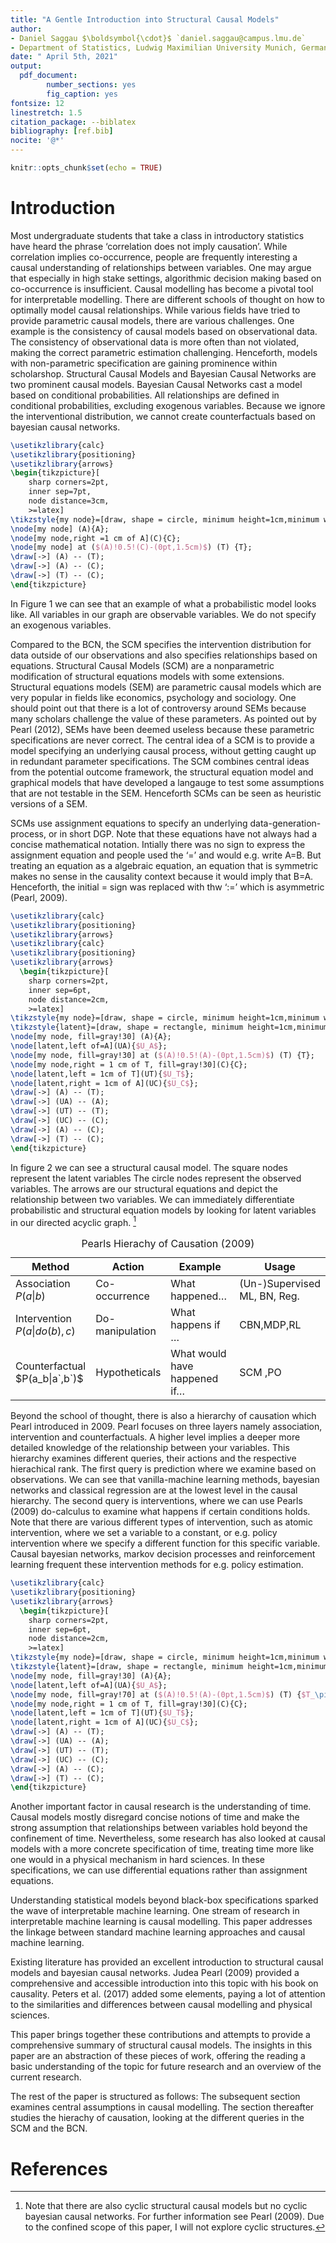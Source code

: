 ```yaml
---
title: "A Gentle Introduction into Structural Causal Models"
author: 
- Daniel Saggau $\boldsymbol{\cdot}$ `daniel.saggau@campus.lmu.de`
- Department of Statistics, Ludwig Maximilian University Munich, Germany
date: " April 5th, 2021"
output: 
  pdf_document:
        number_sections: yes
        fig_caption: yes
fontsize: 12
linestretch: 1.5
citation_package: --biblatex
bibliography: [ref.bib]
nocite: '@*'
---
```


```r
knitr::opts_chunk$set(echo = TRUE)
```

# Introduction 

Most undergraduate students that take a class in introductory statistics have heard the phrase 'correlation does not imply causation'.
While correlation implies co-occurrence, people are frequently interesting a causal understanding of relationships between variables.
One may argue that especially in high stake settings, algorithmic decision making based on co-occurrence is insufficient.
Causal modelling has become a pivotal tool for interpretable modelling.
There are different schools of thought on how to optimally model causal relationships.
While various fields have tried to provide parametric causal models, there are various challenges.
One example is the consistency of causal models based on observational data.
The consistency of observational data is more often than not violated, making the correct parametric estimation challenging. 
Henceforth, models with non-parametric specification are gaining prominence within scholarshop.
Structural Causal Models and Bayesian Causal Networks are two prominent causal models.
Bayesian Causal Networks cast a model based on conditional probabilities.
All relationships are defined in conditional probabilities, excluding exogenous variables.
Because we ignore the interventional distribution, we cannot create counterfactuals based on bayesian causal networks. 

```tikz
\usetikzlibrary{calc}
\usetikzlibrary{positioning}
\usetikzlibrary{arrows}
\begin{tikzpicture}[
    sharp corners=2pt,
    inner sep=7pt,
    node distance=3cm,
    >=latex]
\tikzstyle{my node}=[draw, shape = circle, minimum height=1cm,minimum width=1cm]
\node[my node] (A){A};
\node[my node,right =1 cm of A](C){C};
\node[my node] at ($(A)!0.5!(C)-(0pt,1.5cm)$) (T) {T};
\draw[->] (A) -- (T);
\draw[->] (A) -- (C);
\draw[->] (T) -- (C);
\end{tikzpicture}
```

In Figure 1 we can see that an example of what a probabilistic model looks like.
All variables in our graph are observable variables. 
We do not specify an exogenous variables.

Compared to the BCN, the SCM specifies the intervention distribution for data outside of our observations and also specifies relationships based on equations.
Structural Causal Models (SCM) are a nonparametric modification of structural equations models with some extensions.
Structural equations models (SEM) are parametric causal models which are very popular in fields like economics, psychology and sociology.
One should point out that there is a lot of controversy around SEMs because many scholars challenge the value of these parameters.
As pointed out by Pearl (2012), SEMs have been deemed useless because these parametric specifications are never correct.
The central idea of a SCM is to provide a model specifying an underlying causal process, without getting caught up in redundant parameter specifications.
The SCM combines central ideas from the potential outcome framework, the structural equation model and graphical models that have developed a langauge to test some assumptions that are not testable in the SEM.
Henceforth SCMs can be seen as heuristic versions of a SEM.

SCMs use assignment equations to specify an underlying data-generation-process, or in short DGP.
Note that these equations have not always had a concise mathematical notation. 
Intially there was no sign to express the assignment equation and people used the '=' and would e.g. write A=B.
But treating an equation as a algebraic equation, an equation that is symmetric makes no sense in the causality context because it would imply that B=A.
Henceforth, the initial = sign was replaced with thw ':=' which is asymmetric (Pearl, 2009).

```tikz
\usetikzlibrary{calc}
\usetikzlibrary{positioning}
\usetikzlibrary{arrows}
\usetikzlibrary{calc}
\usetikzlibrary{positioning}
\usetikzlibrary{arrows}
  \begin{tikzpicture}[
    sharp corners=2pt,
    inner sep=6pt,
    node distance=2cm,
    >=latex]
\tikzstyle{my node}=[draw, shape = circle, minimum height=1cm,minimum width=1cm]
\tikzstyle{latent}=[draw, shape = rectangle, minimum height=1cm,minimum width=1cm]
\node[my node, fill=gray!30] (A){A};
\node[latent,left of=A](UA){$U_A$};
\node[my node, fill=gray!30] at ($(A)!0.5!(A)-(0pt,1.5cm)$) (T) {T};
\node[my node,right = 1 cm of T, fill=gray!30](C){C};
\node[latent,left = 1cm of T](UT){$U_T$};
\node[latent,right = 1cm of A](UC){$U_C$};
\draw[->] (A) -- (T);
\draw[->] (UA) -- (A);
\draw[->] (UT) -- (T);
\draw[->] (UC) -- (C);
\draw[->] (A) -- (C);
\draw[->] (T) -- (C);
\end{tikzpicture}
```

In figure 2 we can see a structural causal model. 
The square nodes represent the latent variables
The circle nodes represent the observed variables.
The arrows are our structural equations and depict the relationship between two variables.
We can immediately differentiate probabilistic and structural equation models by looking for latent variables in our directed acyclic graph.
^[Note that there are also cyclic structural causal models but no cyclic bayesian causal networks. For further information see Pearl (2009). Due to the confined scope of this paper, I will not explore cyclic structures.]

\footnotesize
 |Method          | Action |  Example | Usage | 
|------------------|-------------|--------------------|-------------------|
| Association $P(a|b)$               | Co-occurrence             | What happened...               |(Un-)Supervised ML, BN, Reg.  
| Intervention $P(a|do(b),c)$       | Do-manipulation           | What happens if ...            |CBN,MDP,RL    
| Counterfactual $P(a_b|a`,b`)$     | Hypotheticals   | What would have happened if...           |SCM ,PO            

Table: Pearls Hierachy of Causation (2009)

\normalsize

Beyond the school of thought, there is also a hierarchy of causation which Pearl introduced in 2009.
Pearl focuses on three layers namely association, intervention and counterfactuals. 
A higher level implies a deeper more detailed knowledge of the relationship between your variables.
This hierarchy examines different queries, their actions and the respective hierachical rank.
The first query is prediction where we examine based on observations.
We can see that vanilla-machine learning methods, bayesian networks and classical regression are at the lowest level in the causal hierarchy.
The second query is interventions, where we can use Pearls (2009) do-calculus to examine what happens if certain conditions holds.
Note that there are various different types of intervention, such as atomic intervention, where we set a variable to a constant, or e.g. policy intervention where we specify a different function for this specific variable.
Causal bayesian networks, markov decision processes and reinforcement learning frequent these intervention methods for e.g. policy estimation.

```tikz
\usetikzlibrary{calc}
\usetikzlibrary{positioning}
\usetikzlibrary{arrows}
  \begin{tikzpicture}[
    sharp corners=2pt,
    inner sep=6pt,
    node distance=2cm,
    >=latex]
\tikzstyle{my node}=[draw, shape = circle, minimum height=1cm,minimum width=1cm]
\tikzstyle{latent}=[draw, shape = rectangle, minimum height=1cm,minimum width=1cm]
\node[my node, fill=gray!30] (A){A};
\node[latent,left of=A](UA){$U_A$};
\node[my node, fill=gray!70] at ($(A)!0.5!(A)-(0pt,1.5cm)$) (T) {$T_\pi$};
\node[my node,right = 1 cm of T, fill=gray!30](C){C};
\node[latent,left = 1cm of T](UT){$U_T$};
\node[latent,right = 1cm of A](UC){$U_C$};
\draw[->] (A) -- (T);
\draw[->] (UA) -- (A);
\draw[->] (UT) -- (T);
\draw[->] (UC) -- (C);
\draw[->] (A) -- (C);
\draw[->] (T) -- (C);
\end{tikzpicture}
```


Another important factor in causal research is the understanding of time. 
Causal models mostly disregard concise notions of time and make the strong assumption that relationships between variables hold beyond the confinement of time.
Nevertheless, some research has also looked at causal models with a more concrete specification of time, treating time more like one would in a physical mechanism in hard sciences. 
In these specifications, we can use differential equations rather than assignment equations. 

Understanding statistical models beyond black-box specifications sparked the wave of interpretable machine learning.
One stream of research in interpretable machine learning is causal modelling. 
This paper addresses the linkage between standard machine learning approaches and causal machine learning. 

Existing literature has provided an excellent introduction to structural causal models and bayesian causal networks. 
Judea Pearl (2009) provided a comprehensive and accessible introduction into this topic with his book on causality.
Peters et al. (2017) added some elements, paying a lot of attention to the similarities and differences between causal modelling and physical sciences. 

This paper brings together these contributions and attempts to provide a comprehensive summary of structural causal models.
The insights in this paper are an abstraction of these pieces of work, offering the reading a basic understanding of the topic for future research and an overview of the current research.

The rest of the paper is structured as follows: 
The subsequent section examines central assumptions in causal modelling. 
The section thereafter studies the hierachy of causation, looking at the different queries in the SCM and the BCN.


# References
